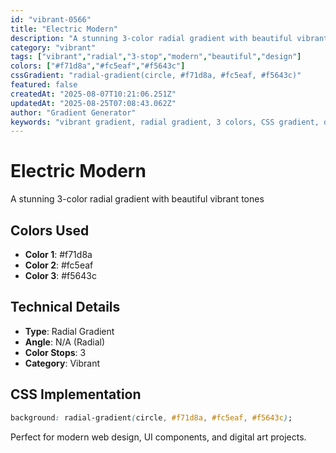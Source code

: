 ```yaml
---
id: "vibrant-0566"
title: "Electric Modern"
description: "A stunning 3-color radial gradient with beautiful vibrant tones"
category: "vibrant"
tags: ["vibrant","radial","3-stop","modern","beautiful","design"]
colors: ["#f71d8a","#fc5eaf","#f5643c"]
cssGradient: "radial-gradient(circle, #f71d8a, #fc5eaf, #f5643c)"
featured: false
createdAt: "2025-08-07T10:21:06.251Z"
updatedAt: "2025-08-25T07:08:43.062Z"
author: "Gradient Generator"
keywords: "vibrant gradient, radial gradient, 3 colors, CSS gradient, design, #f71d8a, #fc5eaf, #f5643c"
---
```


# Electric Modern

A stunning 3-color radial gradient with beautiful vibrant tones

## Colors Used
- **Color 1**: #f71d8a
- **Color 2**: #fc5eaf
- **Color 3**: #f5643c

## Technical Details
- **Type**: Radial Gradient
- **Angle**: N/A (Radial)
- **Color Stops**: 3
- **Category**: Vibrant

## CSS Implementation
```css
background: radial-gradient(circle, #f71d8a, #fc5eaf, #f5643c);
```

Perfect for modern web design, UI components, and digital art projects.
